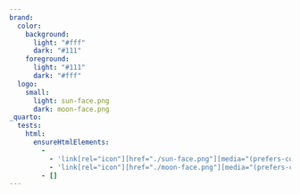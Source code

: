 ```yaml
---
brand:
  color:
    background:
      light: "#fff"
      dark: "#111"
    foreground:
      light: "#111"
      dark: "#fff"
  logo:
    small:
      light: sun-face.png
      dark: moon-face.png
_quarto:
  tests:
    html:
      ensureHtmlElements:
        -
          - 'link[rel="icon"][href="./sun-face.png"][media="(prefers-color-scheme:light)"]'
          - 'link[rel="icon"][href="./moon-face.png"][media="(prefers-color-scheme:dark)"]'
        - []
---
```

